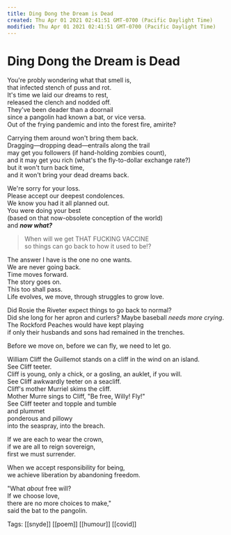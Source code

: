 ```yaml
---
title: Ding Dong the Dream is Dead
created: Thu Apr 01 2021 02:41:51 GMT-0700 (Pacific Daylight Time)
modified: Thu Apr 01 2021 02:41:51 GMT-0700 (Pacific Daylight Time)
---
```

# Ding Dong the Dream is Dead

You're probly wondering what that smell is, \
that infected stench of puss and rot. \
It's time we laid our dreams to rest, \
released the clench and nodded off. \
They've been deader than a doornail \
since a pangolin had known a bat, or vice versa. \
Out of the frying pandemic and into the forest fire, amirite?

Carrying them around won't bring them back. \
Dragging—dropping dead—entrails along the trail \
may get you followers (if hand-holding zombies count), \
and it may get you rich (what's the fly-to-dollar exchange rate?) \
but it won't turn back time, \
and it won't bring your dead dreams back.

We're sorry for your loss. \
Please accept our deepest condolences. \
We know you had it all planned out. \
You were doing your best \
(based on that now-obsolete conception of the world) \
and **_now what?_**

> When will we get THAT FUCKING VACCINE \
> so things can go back to how it used to be!?

The answer I have is the one no one wants. \
We are never going back. \
Time moves forward. \
The story goes on. \
This too shall pass. \
Life evolves, we move, through struggles to grow love.

Did Rosie the Riveter expect things to go back to normal? \
Did she long for her apron and curlers?
Maybe baseball _needs more crying_. \
The Rockford Peaches would have kept playing \
if only their husbands and sons had remained in the trenches.

Before we move on, before we can fly, we need to let go.

William Cliff the Guillemot stands on a cliff in the wind on an island. \
See Cliff teeter. \
Cliff is young, only a chick, or a gosling, an auklet, if you will. \
See Cliff awkwardly teeter on a seacliff. \
Cliff's mother Murriel skims the cliff. \
Mother Murre sings to Cliff, "Be free, Willy! Fly!" \
See Cliff teeter and topple and tumble \
and plummet \
ponderous and pillowy \
into the seaspray, into the breach.

If we are each to wear the crown, \
if we are all to reign sovereign, \
first we must surrender.

When we accept responsibility for being, \
we achieve liberation by abandoning freedom.

"What _about_ free will? \
If we choose love, \
there are no more choices to make," \
said the bat to the pangolin.

Tags: [[snyde]] [[poem]] [[humour]] [[covid]]
